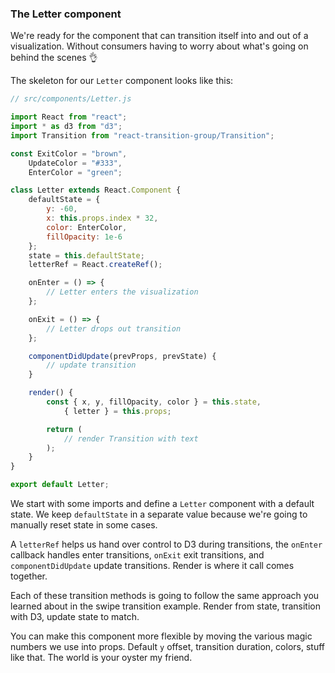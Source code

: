 ### The Letter component

We're ready for the component that can transition itself into and out of a
visualization. Without consumers having to worry about what's going on behind
the scenes 👌

The skeleton for our `Letter` component looks like this:

```javascript
// src/components/Letter.js

import React from "react";
import * as d3 from "d3";
import Transition from "react-transition-group/Transition";

const ExitColor = "brown",
    UpdateColor = "#333",
    EnterColor = "green";

class Letter extends React.Component {
    defaultState = {
        y: -60,
        x: this.props.index * 32,
        color: EnterColor,
        fillOpacity: 1e-6
    };
    state = this.defaultState;
    letterRef = React.createRef();

    onEnter = () => {
        // Letter enters the visualization
    };

    onExit = () => {
        // Letter drops out transition
    };

    componentDidUpdate(prevProps, prevState) {
        // update transition
    }

    render() {
        const { x, y, fillOpacity, color } = this.state,
            { letter } = this.props;

        return (
            // render Transition with text
        );
    }
}

export default Letter;
```

We start with some imports and define a `Letter` component with a default
state. We keep `defaultState` in a separate value because we're going to
manually reset state in some cases.

A `letterRef` helps us hand over control to D3 during transitions, the
`onEnter` callback handles enter transitions, `onExit` exit transitions, and
`componentDidUpdate` update transitions. Render is where it call comes
together.

Each of these transition methods is going to follow the same approach you
learned about in the swipe transition example. Render from state, transition
with D3, update state to match.

You can make this component more flexible by moving the various magic numbers
we use into props. Default `y` offset, transition duration, colors, stuff like
that. The world is your oyster my friend.
